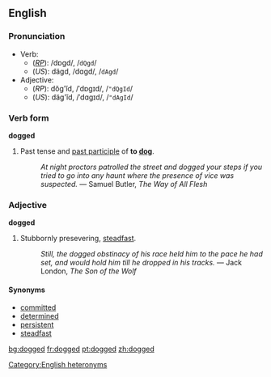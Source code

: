 ==English==
===Pronunciation===
*Verb:
**(''[[RP]]''): /dɒgd/, /<tt>dQgd</tt>/
**(''US''): dägd, /dɑgd/, /<tt>dAgd</tt>/
*Adjective:
**(''RP''): dŏg'ĭd, /ˈdɒgɪd/, /<tt>"dQgId</tt>/
**(''US''): däg'ĭd, /ˈdɑgɪd/, /<tt>"dAgId</tt>/
[[Category:English heteronyms]]

===Verb form===
'''dogged'''

#Past tense and [[past participle]] of '''to [[dog]]'''.
#:''At night proctors patrolled the street and dogged your steps if you tried to go into any haunt where the presence of vice was suspected.'' &mdash; Samuel Butler, ''The Way of All Flesh''

===Adjective===
'''dogged'''

#Stubbornly presevering, [[steadfast]].
#:''Still, the dogged obstinacy of his race held him to the pace he had set, and would hold him till he dropped in his tracks.'' &mdash; Jack London, ''The Son of the Wolf''

====Synonyms====
*[[committed]]
*[[determined]]
*[[persistent]]
*[[steadfast]]

[[bg:dogged]]
[[fr:dogged]]
[[pt:dogged]]
[[zh:dogged]]